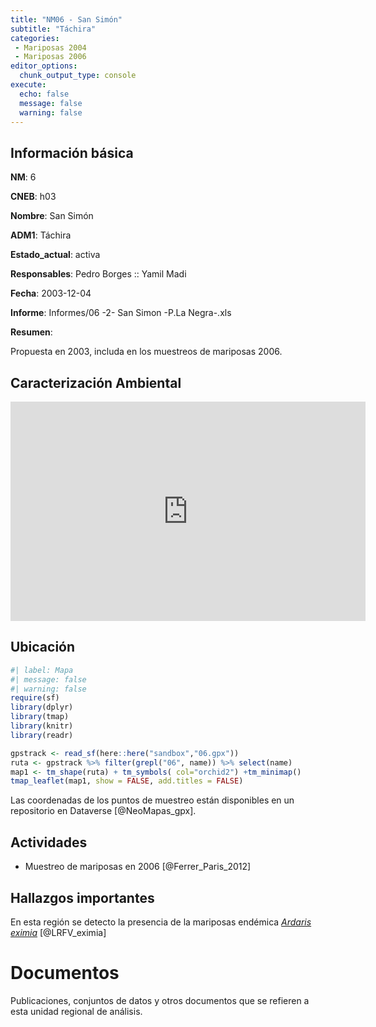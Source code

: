 ```yaml
---
title: "NM06 - San Simón"
subtitle: "Táchira"
categories:
 - Mariposas 2004
 - Mariposas 2006
editor_options: 
  chunk_output_type: console
execute:
  echo: false 
  message: false
  warning: false
---
```


## Información básica

**NM**: 6

**CNEB**: h03

**Nombre**: San Simón

**ADM1**: Táchira

**Estado_actual**: activa

**Responsables**: Pedro Borges :: Yamil Madi

**Fecha**: 2003-12-04

**Informe**: Informes/06 -2- San Simon -P.La Negra-.xls

**Resumen**: <p>Propuesta en 2003, includa en los muestreos de mariposas 2006.</p>

## Caracterización Ambiental

<iframe src="https://widgets.figshare.com/articles/4733098/embed?show_title=1" width="568" height="351" allowfullscreen frameborder="0"></iframe>

## Ubicación

```r
#| label: Mapa
#| message: false
#| warning: false
require(sf)
library(dplyr)
library(tmap)
library(knitr)
library(readr)

gpstrack <- read_sf(here::here("sandbox","06.gpx"))
ruta <- gpstrack %>% filter(grepl("06", name)) %>% select(name) 
map1 <- tm_shape(ruta) + tm_symbols( col="orchid2") +tm_minimap()
tmap_leaflet(map1, show = FALSE, add.titles = FALSE)
```

Las coordenadas de los puntos de muestreo están disponibles en un repositorio en Dataverse [@NeoMapas_gpx].


## Actividades

- Muestreo de mariposas en 2006 [@Ferrer_Paris_2012]


## Hallazgos importantes

En esta región se detecto la presencia de la mariposas endémica [*Ardaris eximia*](/taxa/Ardaris.qmd) [@LRFV_eximia]


# Documentos

Publicaciones, conjuntos de datos y otros documentos que se refieren a esta unidad regional de análisis.

::: {#refs}
:::

